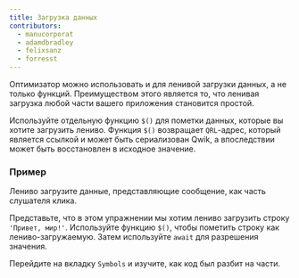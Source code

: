 ```yaml
---
title: Загрузка данных
contributors:
  - manucorporat
  - adamdbradley
  - felixsanz
  - forresst
---
```


Оптимизатор можно использовать и для ленивой загрузки данных, а не только функций. Преимуществом этого является то, что ленивая загрузка любой части вашего приложения становится простой.

Используйте отдельную функцию `$()` для пометки данных, которые вы хотите загрузить лениво. Функция `$()` возвращает `QRL`-адрес, который является ссылкой и может быть сериализован Qwik, а впоследствии может быть восстановлен в исходное значение.

### Пример

Лениво загрузите данные, представляющие сообщение, как часть слушателя клика.

Представьте, что в этом упражнении мы хотим лениво загрузить строку `'Привет, мир!'`. Используйте функцию `$()`, чтобы пометить строку как лениво-загружаемую. Затем используйте `await` для разрешения значения.

Перейдите на вкладку `Symbols` и изучите, как код был разбит на части.
